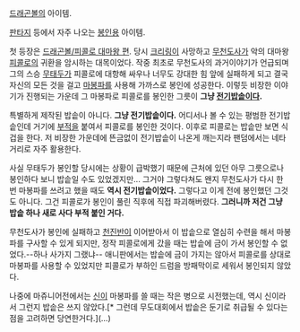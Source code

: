 [[드래곤볼]]의 아이템.

[[판타지]] 등에서 자주 나오는 [[봉인]]용 아이템.

첫 등장은 [[드래곤볼/피콜로 대마왕 편]]. 당시 [[크리링]]이 사망하고 [[무천도사]]가 악의 대마왕 [[피콜로]]의 귀환을 암시하는 대목이었다. 작중 최초로 무천도사의 과거이야기가 언급되며 그의 스승 [[무태두]]가 피콜로에 대항해 싸우나 너무도 강대한 힘 앞에 실패하게 되고 결국 자신의 모든 것을 걸고 [[마봉파]]를 사용해 가까스로 봉인에 성공한다. 이렇듯 비장한 이야기가 진행되는 가운데 그 마봉파로 피콜로를 봉인한 그릇이 '''그냥 [[전기밥솥]]이다.'''

특별하게 제작된 밥솥이 아니다. '''그냥 전기밥솥이다.''' 어디서나 볼 수 있는 평범한 전기밥솥인데 거기에 [[부적]]을 붙여서 피콜로를 봉인한 것이다. 이후로 피콜로는 밥솥만 보면 식겁을 한다. 저 비장한 가운데에 뜬금없이 전기밥솥이 나온게 깨는지라 팬덤에서는 네타거리로 자주 활용한다.

사실 무태두가 봉인할 당시에는 상황이 급박했기 때문에 근처에 있던 아무 그릇으로나 봉인하다 보니 밥솥일 수도 있었겠지만... 그거야 그렇다쳐도 왠지 무천도사가 다시 한 번 마봉파를 쓰려고 했을 때도 '''역시 전기밥솥이었다.''' 그렇다고 이게 전에 봉인했던 그것도 아니다. 그건 피콜로가 봉인이 풀린 직후에 직접 파괴해버렸다. '''그러니까 저건 그냥 밥솥 하나 새로 사다 부적 붙인 거다.'''

무천도사가 봉인에 실패하고 [[천진반]]이 이어받아서 이 밥솥으로 열심히 수련을 해서 마봉파를 구사할 수 있게 되지만, 정작 피콜로에게 갔을 때는 밥솥에 금이 가서 봉인할 수 없었다.--하나 사가지 그랬냐-- 애니판에서는 밥솥에 금이 가지는 않아서 피콜로를 상대로 마봉파를 사용할 수 있었지만 피콜로가 부하인 드럼을 방패막이로 세워서 봉인되지 않았다.

나중에 마쥬니어전에서는 [[신]]이 마봉파를 쓸 때는 작은 병으로 시전했는데, 역시 신이라서 그런지 밥솥은 쓰지 않았다.[* 그런데 무도대회에서 밥솥은 둔기로 취급될 수 있다는 점을 고려하면 당연한거다.](...)
